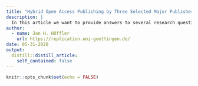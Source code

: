 ```yaml
---
title: "Hybrid Open Access Publishing by Three Selected Major Publishers"
description: |
  In this article we want to provide answers to several research questions related to the access in different databases of Hybrid Open Access Publications published by selected editorials, namely: Royal Society of Chemistry (RSC), Cambridge University Press (CUP) and SAGE Publications. 
author:
  - name: Jan H. Höffler
    url: https://replication.uni-goettingen.de/
date: 05-31-2020
output:
  distill::distill_article:
    self_contained: false
---
```


```r
knitr::opts_chunk$set(echo = FALSE)
```
